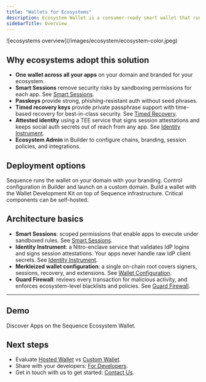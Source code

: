 ```yaml
---
title: "Wallets for Ecosystems"
description: Ecosystem Wallet is a consumer-ready smart wallet that runs on your domain and serves all your apps. It combines passkeys, social auth, timed recovery keys, and sandboxed permissions to deliver higher security with less friction.
sidebarTitle: Overview
---
```


<Frame>
![ecosystems overview](/images/ecosystem/ecosystem-color.jpeg)
</Frame>

## Why ecosystems adopt this solution

- **One wallet across all your apps** on your domain and branded for your ecosystem.
- **Smart Sessions** remove security risks by sandboxing permissions for each app. See [Smart Sessions](/solutions/wallets/ecosystems/smart-sessions).
- **Passkeys** provide strong, phishing-resistant auth without seed phrases.
- **Timed recovery keys** provide private passphrase support with time-based recovery for best-in-class security. See [Timed Recovery](/solutions/wallets/ecosystems/timed-recovery).
- **Attested identity** using a TEE service that signs session attestations and keeps social auth secrets out of reach from any app. See [Identity Instrument](/solutions/wallets/ecosystems/identity-instrument).
- **Ecosystem Admin** in Builder to configure chains, branding, session policies, and integrations.

## Deployment options

<CardGroup>
  <Card title="Hosted Wallet" href="/solutions/wallets/ecosystems/hosted-wallet">
    Sequence runs the wallet on your domain with your branding. Control configuration in Builder and launch on a custom domain.
  </Card>
  <Card title="Custom Wallet" href="/solutions/wallets/ecosystems/custom-wallet">
    Build a wallet with the Wallet Development Kit on top of Sequence infrastructure. Critical components can be self-hosted.
  </Card>
</CardGroup>

## Architecture basics

- **Smart Sessions**: scoped permissions that enable apps to execute under sandboxed rules. See [Smart Sessions](/solutions/wallets/ecosystems/smart-sessions).
- **Identity Instrument**: a Nitro-enclave service that validates IdP logins and signs session attestations. Your apps never handle raw IdP client secrets. See [Identity Instrument](/solutions/wallets/ecosystems/identity-instrument).
- **Merkleized wallet configuration**: a single on-chain root covers signers, sessions, recovery, and extensions. See [Wallet Configuration](/solutions/wallets/ecosystems/wallet-config).
- **Guard Firewall**: reviews every transaction for malicious activity, and enforces ecosystem-level blacklists and policies. See [Guard Firewall](/solutions/wallets/ecosystems/guard-firewall).

---

## Demo
<Card title="Discover Apps" icon="play" href="https://v3.sequence-dev.app/wallet/discover">
  Discover Apps on the Sequence Ecosystem Wallet.
</Card>

## Next steps

- Evaluate [Hosted Wallet](/solutions/wallets/ecosystems/hosted-wallet) vs [Custom Wallet](/solutions/wallets/ecosystems/custom-wallet).  
- Share with your developers: [For Developers](/solutions/wallets/developers/overview).
- Get in touch with us to get started: [Contact Us](https://sequence.xyz/contact).